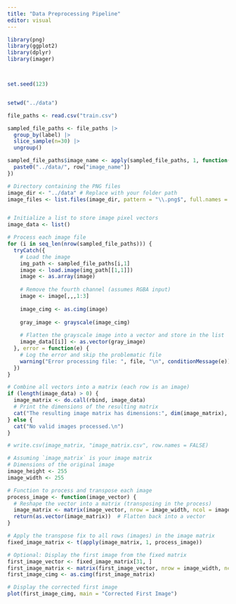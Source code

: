 ---
title: "Data Preprocessing Pipeline"
editor: visual
---

```{r, include=FALSE}

library(png)
library(ggplot2)
library(dplyr)
library(imager)



set.seed(123)


setwd("../data")

file_paths <- read.csv("train.csv")

sampled_file_paths <- file_paths |> 
  group_by(label) |> 
  slice_sample(n=30) |> 
  ungroup()

sampled_file_paths$image_name <- apply(sampled_file_paths, 1, function(row) {
  paste0("../data/", row["image_name"])
})

# Directory containing the PNG files
image_dir <- "../data" # Replace with your folder path
image_files <- list.files(image_dir, pattern = "\\.png$", full.names = TRUE)


# Initialize a list to store image pixel vectors
image_data <- list()

# Process each image file
for (i in seq_len(nrow(sampled_file_paths))) {
  tryCatch({
    # Load the image
    img_path <- sampled_file_paths[i,1]
    image <- load.image(img_path[[1,1]])
    image <- as.array(image)
    
    # Remove the fourth channel (assumes RGBA input)
    image <- image[,,,1:3]
    
    image_cimg <- as.cimg(image)
    
    gray_image <- grayscale(image_cimg)
    
    # Flatten the grayscale image into a vector and store in the list
    image_data[[i]] <- as.vector(gray_image)
  }, error = function(e) {
    # Log the error and skip the problematic file
    warning("Error processing file: ", file, "\n", conditionMessage(e))
  })
}

# Combine all vectors into a matrix (each row is an image)
if (length(image_data) > 0) {
  image_matrix <- do.call(rbind, image_data)
  # Print the dimensions of the resulting matrix
  cat("The resulting image matrix has dimensions:", dim(image_matrix), "\n")
} else {
  cat("No valid images processed.\n")
}

# write.csv(image_matrix, "image_matrix.csv", row.names = FALSE)

```


```{r}

# Assuming `image_matrix` is your image matrix
# Dimensions of the original image
image_height <- 255
image_width <- 255

# Function to process and transpose each image
process_image <- function(image_vector) {
  # Reshape the vector into a matrix (transposing in the process)
  image_matrix <- matrix(image_vector, nrow = image_width, ncol = image_height, byrow = FALSE)
  return(as.vector(image_matrix))  # Flatten back into a vector
}

# Apply the transpose fix to all rows (images) in the image matrix
fixed_image_matrix <- t(apply(image_matrix, 1, process_image))

# Optional: Display the first image from the fixed matrix
first_image_vector <- fixed_image_matrix[31, ]
first_image_matrix <- matrix(first_image_vector, nrow = image_width, ncol = image_height, byrow = FALSE)
first_image_cimg <- as.cimg(first_image_matrix)

# Display the corrected first image
plot(first_image_cimg, main = "Corrected First Image")

```